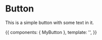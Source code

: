 
<Meta title="MDX|MyButton" component={MyButton} />

# Button

<Props of={MyButton} />

This is a simple button with some text in it.

<Preview>
	<Story name="With Text">
		{{
			components: { MyButton },
			template: '<my-button></my-button>',
		}}
	</Story>
</Preview>
